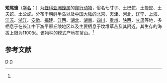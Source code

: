 {{Speciesbox 
| taxon = Gloydius brevicaudus
| binomial_authority = (Stejneger, 1907)<ref name='id4761'>{{cite web| url =http://www.bioinfo.cn/db05/BjdwSpecies.php?action=view&id=4761| title =短尾蝮| work =《中国动物物种编目数据库》| publisher =中国科学院微生物研究所| author =中国科学院动物研究所| accessdate =2009-04-11| deadurl =yes| archiveurl =https://web.archive.org/web/20160305073801/http://www.bioinfo.cn/db05/BjdwSpecies.php?action=view&id=4761| archivedate =2016-03-05}}</ref>
}}

'''短尾蝮'''（[[学名|学名]]：{{lang|la|''Gloydius brevicaudus''}}）为[[蝰科|蝰科]][[亚洲蝮属|亚洲蝮属]]的[[爬行动物|爬行动物]]，俗名七寸子、土巴蛇、土蝮蛇、土夫蛇、土公蛇。分布于[[朝鲜半岛|朝鲜半岛]]以及[[中国大陆|中国大陆]]的[[北京|北京]]、[[天津|天津]]、[[河北|河北]]、[[辽宁|辽宁]]、[[上海|上海]]、[[江苏|江苏]]、[[浙江|浙江]]、[[安徽|安徽]]、[[福建|福建]]、[[江西|江西]]、[[湖北|湖北]]、[[湖南|湖南]]、[[四川|四川]]、[[贵州|贵州]]、[[陕西|陕西]]、[[甘肃|甘肃]]等地，多栖息于在长江中下游平原丘陵地区以及主要栖息于坟堆草丛及其附近。其生存的海拔上限为1100米。该物种的模式产地在釜山。<ref name='id4761'/>

== 参考文献 ==
{{reflist}}
{{taxonbar}}
[[Category:_1907年描述的动物|D]]
[[Category:亚洲蝮属|D]]